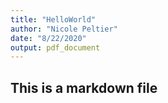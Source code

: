 ---
title: "HelloWorld"
author: "Nicole Peltier"
date: "8/22/2020"
output: pdf_document
---


## This is a markdown file
